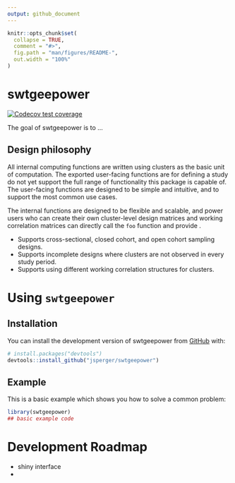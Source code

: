 ```yaml
---
output: github_document
---
```


<!-- README.md is generated from README.Rmd. Please edit that file -->

```r
knitr::opts_chunk$set(
  collapse = TRUE,
  comment = "#>",
  fig.path = "man/figures/README-",
  out.width = "100%"
)
```

# swtgeepower

<!-- badges: start -->
[![Codecov test coverage](https://codecov.io/gh/jsperger/swtgeepower/branch/main/graph/badge.svg)](https://app.codecov.io/gh/jsperger/swtgeepower?branch=main)
<!-- badges: end -->

The goal of swtgeepower is to ...

## Design philosophy
All internal computing functions are written using clusters as the basic unit of computation.
The exported user-facing functions
are for defining a study do not yet support the full range of functionality this package is capable of.
The user-facing functions are designed to be simple and intuitive, and to support the most common use cases.


The internal functions are designed to be flexible and scalable, and power users
who can create their own cluster-level design matrices and working correlation
matrices can directly call the `foo` function and provide .

 - Supports cross-sectional, closed cohort, and open cohort sampling designs.
 - Supports incomplete designs where clusters are not observed in every study period.
 - Supports using different working correlation structures for clusters.



# Using `swtgeepower`
## Installation

You can install the development version of swtgeepower from [GitHub](https://github.com/) with:

``` r
# install.packages("devtools")
devtools::install_github("jsperger/swtgeepower")
```

## Example

This is a basic example which shows you how to solve a common problem:

```r
library(swtgeepower)
## basic example code
```


# Development Roadmap
 - shiny interface
 -